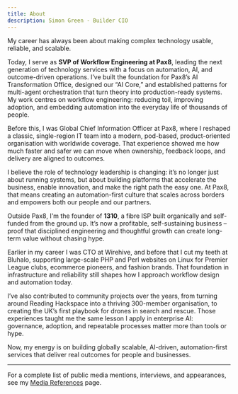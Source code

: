 ```yaml
---
title: About
description: Simon Green - Builder CIO
---
```


My career has always been about making complex technology usable, reliable, and scalable.

Today, I serve as **SVP of Workflow Engineering at Pax8**, leading the next generation of technology services with a focus on automation, AI, and outcome-driven operations. I’ve built the foundation for Pax8’s AI Transformation Office, designed our “AI Core,” and established patterns for multi-agent orchestration that turn theory into production-ready systems. My work centres on workflow engineering: reducing toil, improving adoption, and embedding automation into the everyday life of thousands of people.

Before this, I was Global Chief Information Officer at Pax8, where I reshaped a classic, single-region IT team into a modern, pod-based, product-oriented organisation with worldwide coverage. That experience showed me how much faster and safer we can move when ownership, feedback loops, and delivery are aligned to outcomes.

I believe the role of technology leadership is changing: it’s no longer just about running systems, but about building platforms that accelerate the business, enable innovation, and make the right path the easy one. At Pax8, that means creating an automation-first culture that scales across borders and empowers both our people and our partners.

Outside Pax8, I'm the founder of **1310**, a fibre ISP built organically and self-funded from the ground up. It’s now a profitable, self-sustaining business – proof that disciplined engineering and thoughtful growth can create long-term value without chasing hype.

Earlier in my career I was CTO at Wirehive, and before that I cut my teeth at Bluhalo, supporting large-scale PHP and Perl websites on Linux for Premier League clubs, ecommerce pioneers, and fashion brands. That foundation in infrastructure and reliability still shapes how I approach workflow design and automation today.

I’ve also contributed to community projects over the years, from turning around Reading Hackspace into a thriving 300-member organisation, to creating the UK’s first playbook for drones in search and rescue. Those experiences taught me the same lesson I apply in enterprise AI: governance, adoption, and repeatable processes matter more than tools or hype.

Now, my energy is on building globally scalable, AI-driven, automation-first services that deliver real outcomes for people and businesses.

---

For a complete list of public media mentions, interviews, and appearances, see my [Media References](/media) page.